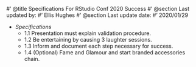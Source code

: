 #' @title Specifications For RStudio Conf 2020 Success
#' @section Last updated by:
#' Ellis Hughes
#' @section Last update date:
#' 2020/01/29
  
+ _Specifications_
  + 1.1 Presentation must explain validation procedure.
  + 1.2 Be entertaining by causing 3 laughter sessions.
  + 1.3 Inform and document each step necessary for success.
  + 1.4 (Optional) Fame and Glamour and start branded accessories chain.
